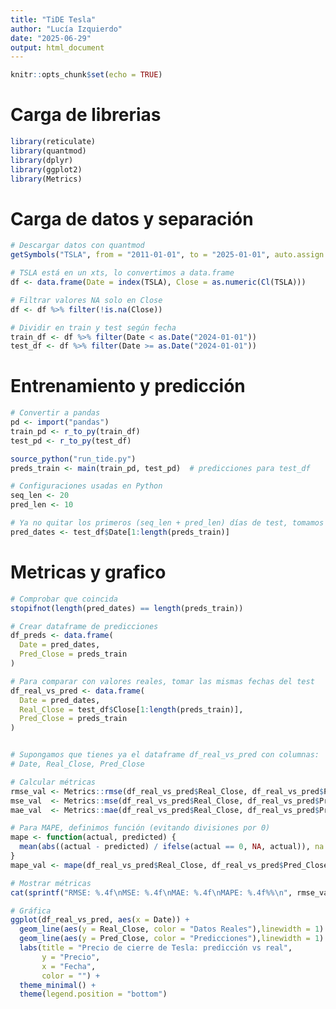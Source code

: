 ---
title: "TiDE Tesla"
author: "Lucía Izquierdo"
date: "2025-06-29"
output: html_document
---

```{r setup, include=FALSE}
knitr::opts_chunk$set(echo = TRUE)
```

# Carga de librerias

```{r}
library(reticulate)
library(quantmod)
library(dplyr)
library(ggplot2)
library(Metrics)  
```


# Carga de datos y separación

```{r}
# Descargar datos con quantmod
getSymbols("TSLA", from = "2011-01-01", to = "2025-01-01", auto.assign = TRUE)

# TSLA está en un xts, lo convertimos a data.frame
df <- data.frame(Date = index(TSLA), Close = as.numeric(Cl(TSLA)))

# Filtrar valores NA solo en Close
df <- df %>% filter(!is.na(Close))

# Dividir en train y test según fecha
train_df <- df %>% filter(Date < as.Date("2024-01-01"))
test_df <- df %>% filter(Date >= as.Date("2024-01-01"))
```


# Entrenamiento y predicción

```{r}
# Convertir a pandas
pd <- import("pandas")
train_pd <- r_to_py(train_df)
test_pd <- r_to_py(test_df)

source_python("run_tide.py")
preds_train <- main(train_pd, test_pd)  # predicciones para test_df

# Configuraciones usadas en Python
seq_len <- 20
pred_len <- 10

# Ya no quitar los primeros (seq_len + pred_len) días de test, tomamos toda la fecha de test
pred_dates <- test_df$Date[1:length(preds_train)]
```

# Metricas y grafico 

```{r}
# Comprobar que coincida
stopifnot(length(pred_dates) == length(preds_train))

# Crear dataframe de predicciones
df_preds <- data.frame(
  Date = pred_dates,
  Pred_Close = preds_train
)

# Para comparar con valores reales, tomar las mismas fechas del test
df_real_vs_pred <- data.frame(
  Date = pred_dates,
  Real_Close = test_df$Close[1:length(preds_train)],
  Pred_Close = preds_train
)


# Supongamos que tienes ya el dataframe df_real_vs_pred con columnas:
# Date, Real_Close, Pred_Close

# Calcular métricas
rmse_val <- Metrics::rmse(df_real_vs_pred$Real_Close, df_real_vs_pred$Pred_Close)
mse_val  <- Metrics::mse(df_real_vs_pred$Real_Close, df_real_vs_pred$Pred_Close)
mae_val  <- Metrics::mae(df_real_vs_pred$Real_Close, df_real_vs_pred$Pred_Close)

# Para MAPE, definimos función (evitando divisiones por 0)
mape <- function(actual, predicted) {
  mean(abs((actual - predicted) / ifelse(actual == 0, NA, actual)), na.rm = TRUE) * 100
}
mape_val <- mape(df_real_vs_pred$Real_Close, df_real_vs_pred$Pred_Close)

# Mostrar métricas
cat(sprintf("RMSE: %.4f\nMSE: %.4f\nMAE: %.4f\nMAPE: %.4f%%\n", rmse_val, mse_val, mae_val, mape_val))

# Gráfica
ggplot(df_real_vs_pred, aes(x = Date)) +
  geom_line(aes(y = Real_Close, color = "Datos Reales"),linewidth = 1) +
  geom_line(aes(y = Pred_Close, color = "Predicciones"),linewidth = 1) +
  labs(title = "Precio de cierre de Tesla: predicción vs real",
       y = "Precio",
       x = "Fecha",
       color = "") +
  theme_minimal() +
  theme(legend.position = "bottom")

```